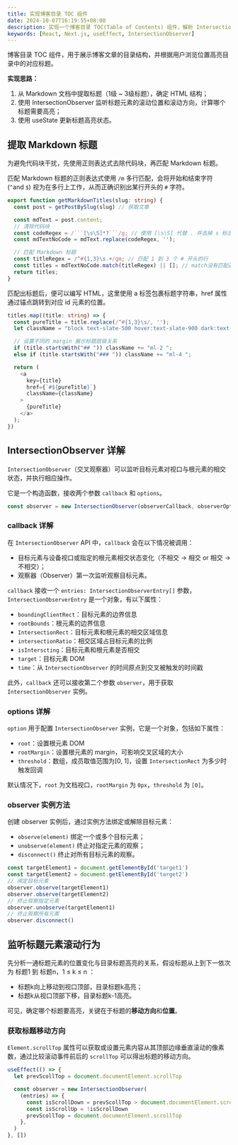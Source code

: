 ```yaml
---
title: 实现博客目录 TOC 组件
date: 2024-10-07T16:19:55+08:00
description: 实现一个博客目录 TOC(Table of Contents) 组件，解析 IntersectionObserver 的使用。
keywords: [React, Next.js, useEffect, IntersectionObserver]
---
```



博客目录 TOC 组件，用于展示博客文章的目录结构，并根据用户浏览位置高亮目录中的对应标题。

**实现思路：**
1. 从 Markdown 文档中提取标题（1级 ~ 3级标题），确定 HTML 结构；
2. 使用 IntersectionObserver 监听标题元素的滚动位置和滚动方向，计算哪个标题需要高亮；
3. 使用 useState 更新标题高亮状态。

## 提取 Markdown 标题
为避免代码块干扰，先使用正则表达式去除代码块，再匹配 Markdown 标题。

匹配 Markdown 标题的正则表达式使用 `/m` 多行匹配，会将开始和结束字符 (`^`and `$`) 视为在多行上工作，从而正确识别出某行开头的 `#` 字符。

```TypeScript
export function getMarkdownTitles(slug: string) {
  const post = getPostBySlug(slug) // 获取文章

  const mdText = post.content;
  // 清除代码块
  const codeRegex = /```[\s\S]*?```/g; // 使用 [\s\S] 代替 . 并去掉 s 标志
  const mdTextNoCode = mdText.replace(codeRegex, '');

  // 匹配 Markdown 标题
  const titleRegex = /^#{1,3}\s.+/gm; // 匹配 1 到 3 个 # 开头的行
  const titles = mdTextNoCode.match(titleRegex) || []; // match没有匹配返回null
  return titles;
}
```

匹配出标题后，便可以编写 HTML，这里使用 a 标签包裹标题字符串，href 属性通过锚点跳转到对应 id 元素的位置。

```TypeScript
titles.map((title: string) => {
  const pureTitle = title.replace(/^#{1,3}\s/, '');
  let className = "block text-slate-500 hover:text-slate-900 dark:text-slate-200 dark:hover:text-slate-400 whitespace-nowrap ";

  // 设置不同的 margin 展示标题层级关系
  if (title.startsWith("## ")) className += "ml-2 ";
  else if (title.startsWith("### ")) className += "ml-4 ";

  return (
    <a
      key={title}
      href={`#${pureTitle}`}
      className={className}
    >
      {pureTitle}
    </a>
  );
})
```

## IntersectionObserver 详解
`IntersectionObserver`（交叉观察器）可以监听目标元素对视口与根元素的相交状态，并执行相应操作。

它是一个构造函数，接收两个参数 `callback` 和 `options`。

```TypeScript
const observer = new IntersectionObserver(observerCallback, observerOptions);
```

### callback 详解

在 `IntersectionObserver` API 中，`callback` 会在以下情况被调用：
- 目标元素与设备视口或指定的根元素相交状态变化（不相交 -> 相交 or 相交 -> 不相交）；
- 观察器（Observer）第一次监听观察目标元素。

`callback` 接收一个 `entries: IntersectionObserverEntry[]` 参数，`IntersectionObserverEntry` 是一个对象，有以下属性：
- `boundingClientRect`：目标元素的边界信息
- `rootBounds`：根元素的边界信息
- `IntersectionRect`：目标元素和根元素的相交区域信息
- `intersectionRatio`：相交区域占目标元素的比例
- `isInterscting`：目标元素和根元素是否相交
- `target`：目标元素 DOM
- `time`：从 `IntersectionObserver` 的时间原点到交叉被触发的时间戳

此外，`callback` 还可以接收第二个参数 `observer`，用于获取 `IntersectionObserver` 实例。

### options 详解
`option` 用于配置 `IntersectionObserver` 实例，它是一个对象，包括如下属性：
- `root`：设置根元素 DOM
- `rootMargin`：设置根元素的 margin，可影响交叉区域的大小
- `threshold`：数组，成员取值范围为[0, 1]，设置 `IntersectionRect` 为多少时触发回调

默认情况下，`root` 为文档视口，`rootMargin` 为 `0px`，`threshold` 为 `[0]`。

### observer 实例方法
创建 observer 实例后，通过实例方法绑定或解除目标元素：
- `observe(element)` 绑定一个或多个目标元素；
- `unobserve(element)` 终止对指定元素的观察；
- `disconnect()` 终止对所有目标元素的观察。

```TypeScript
const targetElement1 = document.getElementById('target1')
const targetElement2 = document.getElementById('target2')
// 绑定目标元素
observer.observe(targetElement1)
observer.observe(targetElement2)
// 终止观察指定元素
observer.unobserve(targetElement1)
// 终止观察所有元素
observer.disconnect()
```

## 监听标题元素滚动行为

先分析一通标题元素的位置变化与目录标题高亮的关系，假设标题从上到下一依次为 标题1 到 标题n，1 ≤ k ≤ n ：

- 标题k向上移动到视口顶部，目录标题k高亮；
- 标题k从视口顶部下移，目录标题k-1高亮。

可见，确定哪个标题要高亮，关键在于标题的**移动方向**和**位置**。

### 获取标题移动方向
`Element.scrollTop` 属性可以获取或设置元素内容从其顶部边缘垂直滚动的像素数，通过比较滚动事件前后的 `scrollTop` 可以得出标题的移动方向。

```TypeScript
useEffect(() => {
  let prevScollTop = document.documentElement.scrollTop

  const observer = new IntersectionObserver(
    (entries) => {
      const isScrollDown = prevScollTop > document.documentElement.scrollTop
      const isScrollUp = !isScrollDown
      prevScollTop = document.documentElement.scrollTop
    },
  )
}, [])
```
